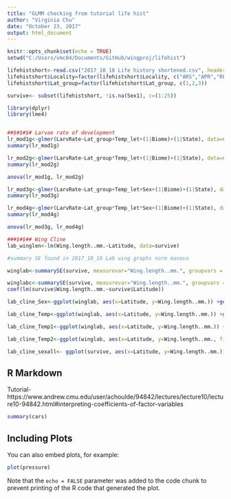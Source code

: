```yaml
---
title: "GLMM checking from tutorial life hist"
author: "Virginia Chu"
date: "October 23, 2017"
output: html_document
---
```


```r
knitr::opts_chunk$set(echo = TRUE)
setwd("C:/Users/vmc04/Documents/GitHub/wingproj/lifehist")

lifehistshort<-read.csv("2017_10_18 Life history shortened.csv", header=TRUE)
lifehistshort$Locality=factor(lifehistshort$Locality, c("ARS","APR","RPV","RMO","TLC","TPN","SJU"))
lifehistshort$Lat_group=factor(lifehistshort$Lat_group, c(1,2,3))

survive<- subset(lifehistshort, !is.na(Sex1), c=(1:25))

library(dplyr)
library(lme4)


##$#$#$# Larvae rate of development
lr_mod1g<-glmer(LarvRate~Lat_group+Temp_let+(1|Biome)+(1|State), data=survive, family=Gamma)
summary(lr_mod1g)

lr_mod2g<-glmer(LarvRate~Lat_group*Temp_let+(1|Biome)+(1|State), data=survive, family=Gamma)
summary(lr_mod2g)

anova(lr_mod1g, lr_mod2g)

lr_mod3g<-glmer(LarvRate~Lat_group+Temp_let+Sex+(1|Biome)+(1|State), data=survive, family=Gamma)
summary(lr_mod3g)

lr_mod4g<-glmer(LarvRate~Lat_group*Temp_let*Sex+(1|Biome)+(1|State), data=survive, family=Gamma)
summary(lr_mod4g)

anova(lr_mod3g, lr_mod4g)

###$#$## Wing Cline
lab_winglen<-lm(Wing.length..mm.~Latitude, data=survive)

#summary SE found in 2017_10_16 Lab wing graphs norm manova

winglab<-summarySE(survive, measurevar="Wing.length..mm.", groupvars = c("Latitude","Biome", "Temp_num", "Sex"))

winglabc<-summarySE(survive, measurevar="Wing.length..mm.", groupvars = c("Latitude","Biome", "Temp_let", "Sex"))
coef(lm(survive$Wing.length..mm.~survive$Latitude))

lab_cline_Sex<-ggplot(winglab, aes(x=Latitude, y=Wing.length..mm.)) +geom_errorbar(aes(ymin=Wing.length..mm.-se, ymax=Wing.length..mm.+se), width=.1)+ geom_point(aes(colour=Sex))+ geom_abline(intercept=2.587, slope=-0.01108396) +xlab("Latitude")+ ylab("Wing Length (mm)")+ ggtitle("Lab Wing length across increasing latitude")

lab_cline_Temp<-ggplot(winglab, aes(x=Latitude, y=Wing.length..mm.)) +geom_errorbar(aes(ymin=Wing.length..mm.-se, ymax=Wing.length..mm.+se), width=.1)+ geom_point(aes(colour=Temp_num))+ geom_abline(intercept=2.587, slope=-0.01108396) +xlab("Latitude")+ ylab("Wing Length (mm)")+ ggtitle("Lab Wing length across increasing latitude")

lab_cline_Temp1<-ggplot(winglab, aes(x=Latitude, y=Wing.length..mm.)) + geom_abline(intercept=2.587, slope=-0.01108396) +xlab("Latitude")+ ylab("Wing Length (mm)")+ ggtitle("Lab Wing length across increasing latitude")

lab_cline_Temp2<-ggplot(winglab, aes(x=Latitude, y=Wing.length..mm., fill=Temp_num)) +  geom_abline(intercept=2.587, slope=-0.01108396) +xlab("Latitude")+ ylab("Wing Length (mm)")+ ggtitle("Lab Wing length across increasing latitude")

lab_cline_sexall<- ggplot(survive, aes(x=Latitude, y=Wing.length..mm.))+ geom_abline(intercept=2.587, slope=-0.01108396) +xlab("Latitude")+ ylab("Wing Length (mm)")
```

## R Markdown

Tutorial- https://www.andrew.cmu.edu/user/achoulde/94842/lectures/lecture10/lecture10-94842.html#interpreting-coefficients-of-factor-variables

```r
summary(cars)
```

## Including Plots

You can also embed plots, for example:

```r
plot(pressure)
```

Note that the `echo = FALSE` parameter was added to the code chunk to prevent printing of the R code that generated the plot.
